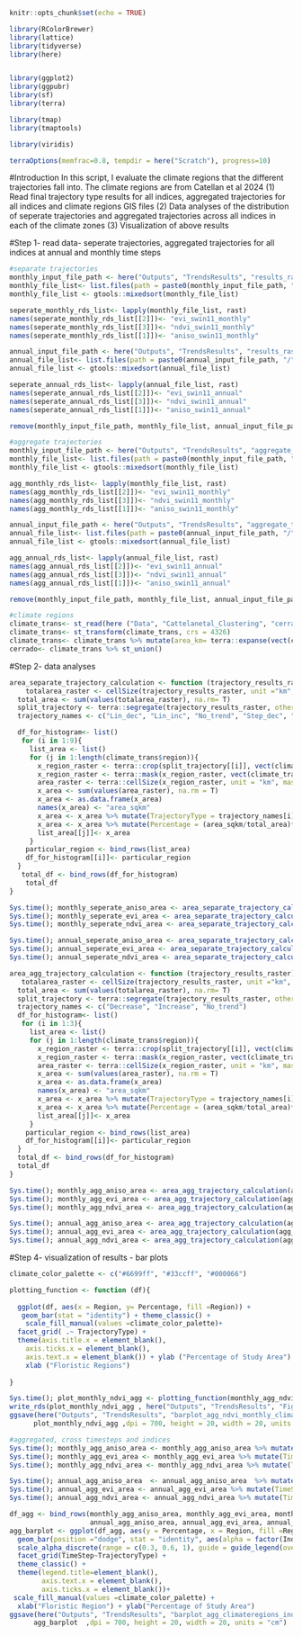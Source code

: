 ```r
knitr::opts_chunk$set(echo = TRUE)
```

```r
library(RColorBrewer)
library(lattice)
library(tidyverse)
library(here)


library(ggplot2)
library(ggpubr)
library(sf)
library(terra)

library(tmap)
library(tmaptools)

library(viridis)

terraOptions(memfrac=0.8, tempdir = here("Scratch"), progress=10)
```
#Introduction
In this script, I evaluate the climate regions that the different trajectories fall into. 
The climate regions are from Catellan et al 2024 
(1) Read final trajectory type results for all indices, aggregated trajectories for all indices and climate regions GIS files
(2) Data analyses of the distribution of seperate trajectories and aggregated trajectories across all indices in each of the climate zones 
(3) Visualization of above results


#Step 1- read data- seperate trajectories, aggregated trajectories for all indices at annual and monthly time steps
```r
#separate trajectories 
monthly_input_file_path <- here("Outputs", "TrendsResults", "results_rasters", "monthly")
monthly_file_list<- list.files(path = paste0(monthly_input_file_path, "/"), pattern = paste0("*","_monthly_swin11","*"), all.files = T, full.names = T)
monthly_file_list <- gtools::mixedsort(monthly_file_list)

seperate_monthly_rds_list<- lapply(monthly_file_list, rast)
names(seperate_monthly_rds_list[[2]])<- "evi_swin11_monthly"
names(seperate_monthly_rds_list[[3]])<- "ndvi_swin11_monthly"
names(seperate_monthly_rds_list[[1]])<- "aniso_swin11_monthly"

annual_input_file_path <- here("Outputs", "TrendsResults", "results_rasters", "annual")
annual_file_list<- list.files(path = paste0(annual_input_file_path, "/"), pattern = paste0("*","_annual_swin11","*"), all.files = T, full.names = T)
annual_file_list <- gtools::mixedsort(annual_file_list)

seperate_annual_rds_list<- lapply(annual_file_list, rast)
names(seperate_annual_rds_list[[2]])<- "evi_swin11_annual"
names(seperate_annual_rds_list[[3]])<- "ndvi_swin11_annual"
names(seperate_annual_rds_list[[1]])<- "aniso_swin11_annual"

remove(monthly_input_file_path, monthly_file_list, annual_input_file_path, annual_file_list)

#aggregate trajectories
monthly_input_file_path <- here("Outputs", "TrendsResults", "aggregate_trajectory_results", "monthly")
monthly_file_list<- list.files(path = paste0(monthly_input_file_path, "/"), pattern = paste0("*","_swin11","*"), all.files = T, full.names = T)
monthly_file_list <- gtools::mixedsort(monthly_file_list)

agg_monthly_rds_list<- lapply(monthly_file_list, rast)
names(agg_monthly_rds_list[[2]])<- "evi_swin11_monthly"
names(agg_monthly_rds_list[[3]])<- "ndvi_swin11_monthly"
names(agg_monthly_rds_list[[1]])<- "aniso_swin11_monthly"

annual_input_file_path <- here("Outputs", "TrendsResults", "aggregate_trajectory_results", "annual")
annual_file_list<- list.files(path = paste0(annual_input_file_path, "/"), pattern = paste0("*","_swin11","*"), all.files = T, full.names = T)
annual_file_list <- gtools::mixedsort(annual_file_list)

agg_annual_rds_list<- lapply(annual_file_list, rast)
names(agg_annual_rds_list[[2]])<- "evi_swin11_annual"
names(agg_annual_rds_list[[3]])<- "ndvi_swin11_annual"
names(agg_annual_rds_list[[1]])<- "aniso_swin11_annual"

remove(monthly_input_file_path, monthly_file_list, annual_input_file_path, annual_file_list)

#climate regions
climate_trans<- st_read(here ("Data", "Cattelanetal_Clustering", "cerrado_climate_zones.shp"))
climate_trans<- st_transform(climate_trans, crs = 4326)
climate_trans<- climate_trans %>% mutate(area_km= terra::expanse(vect(climate_trans), unit="km"))
cerrado<- climate_trans %>% st_union()


```

#Step 2- data analyses
```r
area_separate_trajectory_calculation <- function (trajectory_results_raster){
    totalarea_raster <- cellSize(trajectory_results_raster, unit ="km", mask= T)
  total_area <- sum(values(totalarea_raster), na.rm= T)
  split_trajectory <- terra::segregate(trajectory_results_raster, other = NA)
  trajectory_names <- c("Lin_dec", "Lin_inc", "No_trend", "Step_dec", "Step_inc", "Quad_dec_acc", "Quad_dec_dec", "Quad_inc_acc", "Quad_inc_dec")

  df_for_histogram<- list()
   for (i in 1:9){
     list_area <- list()
     for (j in 1:length(climate_trans$region)){
       x_region_raster <- terra::crop(split_trajectory[[i]], vect(climate_trans$geometry[[j]]))
       x_region_raster <- terra::mask(x_region_raster, vect(climate_trans$geometry[[j]]))
       area_raster <- terra::cellSize(x_region_raster, unit = "km", mask= T)
       x_area <- sum(values(area_raster), na.rm = T)
       x_area <- as.data.frame(x_area)
       names(x_area) <- "area_sqkm"
       x_area <- x_area %>% mutate(TrajectoryType = trajectory_names[i], Region = climate_trans$Region[j])
       x_area <- x_area %>% mutate(Percentage = (area_sqkm/total_area)*100)
       list_area[[j]]<- x_area
     }
    particular_region <- bind_rows(list_area)
    df_for_histogram[[i]]<- particular_region
  }
   total_df <- bind_rows(df_for_histogram)
    total_df
}

Sys.time(); monthly_seperate_aniso_area <- area_separate_trajectory_calculation(seperate_monthly_rds_list[[1]]); Sys.time()
Sys.time(); monthly_seperate_evi_area <- area_separate_trajectory_calculation(seperate_monthly_rds_list[[2]]); Sys.time()
Sys.time(); monthly_seperate_ndvi_area <- area_separate_trajectory_calculation(seperate_monthly_rds_list[[3]]); Sys.time()

Sys.time(); annual_seperate_aniso_area <- area_separate_trajectory_calculation(seperate_annual_rds_list[[1]]); Sys.time()
Sys.time(); annual_seperate_evi_area <- area_separate_trajectory_calculation(seperate_annual_rds_list[[2]]); Sys.time()
Sys.time(); annual_seperate_ndvi_area <- area_separate_trajectory_calculation(seperate_annual_rds_list[[3]]); Sys.time()

area_agg_trajectory_calculation <- function (trajectory_results_raster){
   totalarea_raster <- cellSize(trajectory_results_raster, unit ="km", mask= T)
  total_area <- sum(values(totalarea_raster), na.rm= T)
  split_trajectory <- terra::segregate(trajectory_results_raster, other = NA)
  trajectory_names <- c("Decrease", "Increase", "No_trend")
  df_for_histogram<- list()
   for (i in 1:3){
     list_area <- list()
     for (j in 1:length(climate_trans$region)){
       x_region_raster <- terra::crop(split_trajectory[[i]], vect(climate_trans$geometry[[j]]))
       x_region_raster <- terra::mask(x_region_raster, vect(climate_trans$geometry[[j]]))
       area_raster <- terra::cellSize(x_region_raster, unit = "km", mask= T)
       x_area <- sum(values(area_raster), na.rm = T)
       x_area <- as.data.frame(x_area)
       names(x_area) <- "area_sqkm"
       x_area <- x_area %>% mutate(TrajectoryType = trajectory_names[i], Region = climate_trans$region[j])
       x_area <- x_area %>% mutate(Percentage = (area_sqkm/total_area)*100)
       list_area[[j]]<- x_area
     }
    particular_region <- bind_rows(list_area)
    df_for_histogram[[i]]<- particular_region
  }
  total_df <- bind_rows(df_for_histogram)
  total_df
}

Sys.time(); monthly_agg_aniso_area <- area_agg_trajectory_calculation(agg_monthly_rds_list[[1]]); Sys.time()
Sys.time(); monthly_agg_evi_area <- area_agg_trajectory_calculation(agg_monthly_rds_list[[2]]); Sys.time()
Sys.time(); monthly_agg_ndvi_area <- area_agg_trajectory_calculation(agg_monthly_rds_list[[3]]); Sys.time()

Sys.time(); annual_agg_aniso_area <- area_agg_trajectory_calculation(agg_annual_rds_list[[1]]); Sys.time()
Sys.time(); annual_agg_evi_area <- area_agg_trajectory_calculation(agg_annual_rds_list[[2]]); Sys.time()
Sys.time(); annual_agg_ndvi_area <- area_agg_trajectory_calculation(agg_annual_rds_list[[3]]); Sys.time()

```


#Step 4- visualization of results - bar plots
```r
climate_color_palette <- c("#6699ff", "#33ccff", "#000066")

plotting_function <- function (df){
  
  ggplot(df, aes(x = Region, y= Percentage, fill =Region)) + 
   geom_bar(stat = "identity") + theme_classic() +
    scale_fill_manual(values =climate_color_palette)+
  facet_grid( .~ TrajectoryType) + 
  theme(axis.title.x = element_blank(),
    axis.ticks.x = element_blank(), 
    axis.text.x = element_blank()) + ylab ("Percentage of Study Area") +
    xlab ("Floristic Regions")
  
}  

Sys.time(); plot_monthly_ndvi_agg <- plotting_function(monthly_agg_ndvi_area) 
write_rds(plot_monthly_ndvi_agg , here("Outputs", "TrendsResults", "Figures", "agg_trajectories_climatezones.rdata"))
ggsave(here("Outputs", "TrendsResults", "barplot_agg_ndvi_monthly_climateregions.png"),
      plot_monthly_ndvi_agg ,dpi = 700, height = 20, width = 20, units = "cm")

#aggregated, cross timesteps and indices
Sys.time(); monthly_agg_aniso_area <- monthly_agg_aniso_area %>% mutate(TimeStep ="monthly", Index = "anisotropic EVI"); Sys.time()
Sys.time(); monthly_agg_evi_area <- monthly_agg_evi_area %>% mutate(TimeStep ="monthly", Index = "EVI"); Sys.time()
Sys.time(); monthly_agg_ndvi_area <- monthly_agg_ndvi_area %>% mutate(TimeStep ="monthly", Index = "NDVI") ; Sys.time()

Sys.time(); annual_agg_aniso_area  <- annual_agg_aniso_area  %>% mutate(TimeStep ="annual", Index = "anisotropic EVI"); Sys.time()
Sys.time(); annual_agg_evi_area <- annual_agg_evi_area %>% mutate(TimeStep ="annual", Index = "EVI"); Sys.time()
Sys.time(); annual_agg_ndvi_area <- annual_agg_ndvi_area %>% mutate(TimeStep ="annual", Index = "NDVI") ; Sys.time()

df_agg <- bind_rows(monthly_agg_aniso_area, monthly_agg_evi_area, monthly_agg_ndvi_area, 
                    annual_agg_aniso_area, annual_agg_evi_area, annual_agg_ndvi_area)
agg_barplot <- ggplot(df_agg, aes(y = Percentage, x = Region, fill =Region)) +
  geom_bar(position ="dodge", stat = "identity", aes(alpha = factor(Index))) + 
  scale_alpha_discrete(range = c(0.3, 0.6, 1), guide = guide_legend(override.aes = list(fill = "black"))) +
  facet_grid(TimeStep~TrajectoryType) +
  theme_classic() +
  theme(legend.title=element_blank(),
        axis.text.x = element_blank(),
        axis.ticks.x = element_blank())+ 
 scale_fill_manual(values =climate_color_palette) +
  xlab("Floristic Region") + ylab("Percentage of Study Area")
ggsave(here("Outputs", "TrendsResults", "barplot_agg_climateregions_indices_timestep.png"),
      agg_barplot  ,dpi = 700, height = 20, width = 20, units = "cm")

```
